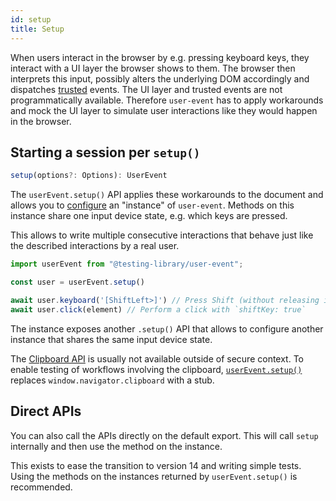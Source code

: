 ```yaml
---
id: setup
title: Setup
---
```


When users interact in the browser by e.g. pressing keyboard keys, they interact with a UI layer the browser shows to them. The browser then interprets this input, possibly alters the underlying DOM accordingly and dispatches [trusted](https://developer.mozilla.org/en-US/docs/Web/API/Event/isTrusted) events. The UI layer and trusted events are not programmatically available. Therefore `user-event` has to apply workarounds and mock the UI layer to simulate user interactions like they would happen in the browser.

## Starting a session per `setup()`

```ts
setup(options?: Options): UserEvent
```

The `userEvent.setup()` API applies these workarounds to the document and allows you to [configure](options.mdx) an "instance" of `user-event`. Methods on this instance share one input device state, e.g. which keys are pressed.

This allows to write multiple consecutive interactions that behave just like the described interactions by a real user.

```js
import userEvent from "@testing-library/user-event";

const user = userEvent.setup()

await user.keyboard('[ShiftLeft>]') // Press Shift (without releasing it)
await user.click(element) // Perform a click with `shiftKey: true`
```

The instance exposes another `.setup()` API that allows to configure another instance that shares the same input device state.

The [Clipboard API](https://developer.mozilla.org/en-US/docs/Web/API/Clipboard) is usually not available outside of secure context. To enable testing of workflows involving the clipboard, [`userEvent.setup()`](setup.mdx) replaces `window.navigator.clipboard` with a stub.

## Direct APIs

You can also call the APIs directly on the default export. This will call `setup` internally and then use the method on the instance.

This exists to ease the transition to version 14 and writing simple tests. Using the methods on the instances returned by `userEvent.setup()` is recommended.
